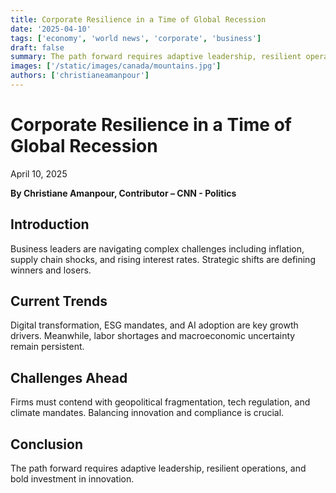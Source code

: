 ```yaml
---
title: Corporate Resilience in a Time of Global Recession
date: '2025-04-10'
tags: ['economy', 'world news', 'corporate', 'business']
draft: false
summary: The path forward requires adaptive leadership, resilient operations, and bold investment in innovation.
images: ['/static/images/canada/mountains.jpg']
authors: ['christianeamanpour']
---
```


# Corporate Resilience in a Time of Global Recession

April 10, 2025

**By Christiane Amanpour, Contributor – CNN - Politics**

## Introduction

Business leaders are navigating complex challenges including inflation, supply chain shocks, and rising interest rates. Strategic shifts are defining winners and losers.

## Current Trends

Digital transformation, ESG mandates, and AI adoption are key growth drivers. Meanwhile, labor shortages and macroeconomic uncertainty remain persistent.

## Challenges Ahead

Firms must contend with geopolitical fragmentation, tech regulation, and climate mandates. Balancing innovation and compliance is crucial.

## Conclusion

The path forward requires adaptive leadership, resilient operations, and bold investment in innovation.
